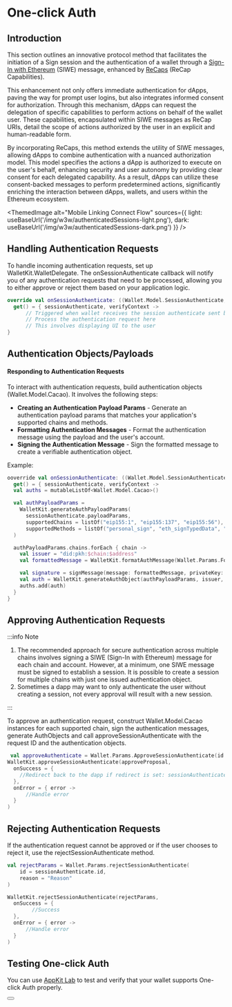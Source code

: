 
# One-click Auth

## Introduction

This section outlines an innovative protocol method that facilitates the initiation of a Sign session and the authentication of a wallet through a [Sign-In with Ethereum](https://eips.ethereum.org/EIPS/eip-4361) (SIWE) message, enhanced by [ReCaps](https://eips.ethereum.org/EIPS/eip-5573) (ReCap Capabilities).

This enhancement not only offers immediate authentication for dApps, paving the way for prompt user logins, but also integrates informed consent for authorization. Through this mechanism, dApps can request the delegation of specific capabilities to perform actions on behalf of the wallet user. These capabilities, encapsulated within SIWE messages as ReCap URIs, detail the scope of actions authorized by the user in an explicit and human-readable form.

By incorporating ReCaps, this method extends the utility of SIWE messages, allowing dApps to combine authentication with a nuanced authorization model. This model specifies the actions a dApp is authorized to execute on the user's behalf, enhancing security and user autonomy by providing clear consent for each delegated capability. As a result, dApps can utilize these consent-backed messages to perform predetermined actions, significantly enriching the interaction between dApps, wallets, and users within the Ethereum ecosystem.

<ThemedImage
  alt="Mobile Linking Connect Flow"
  sources={{
    light: useBaseUrl('/img/w3w/authenticatedSessions-light.png'),
    dark: useBaseUrl('/img/w3w/authenticatedSessions-dark.png')
  }}
/>

## Handling Authentication Requests

To handle incoming authentication requests, set up WalletKit.WalletDelegate. The onSessionAuthenticate callback will notify you of any authentication requests that need to be processed, allowing you to either approve or reject them based on your application logic.

```kotlin
override val onSessionAuthenticate: ((Wallet.Model.SessionAuthenticate, Wallet.Model.VerifyContext) -> Unit)
  get() = { sessionAuthenticate, verifyContext ->
      // Triggered when wallet receives the session authenticate sent by a Dapp
      // Process the authentication request here
      // This involves displaying UI to the user
}
```

## Authentication Objects/Payloads

#### Responding to Authentication Requests

To interact with authentication requests, build authentication objects (Wallet.Model.Cacao). It involves the following steps:

- **Creating an Authentication Payload Params** - Generate an authentication payload params that matches your application's supported chains and methods.
- **Formatting Authentication Messages** - Format the authentication message using the payload and the user's account.
- **Signing the Authentication Message** - Sign the formatted message to create a verifiable authentication object.

Example:

```kotlin
ooverride val onSessionAuthenticate: ((Wallet.Model.SessionAuthenticate, Wallet.Model.VerifyContext) -> Unit)
  get() = { sessionAuthenticate, verifyContext ->
  val auths = mutableListOf<Wallet.Model.Cacao>()

  val authPayloadParams =
    WalletKit.generateAuthPayloadParams(
      sessionAuthenticate.payloadParams,
      supportedChains = listOf("eip155:1", "eip155:137", "eip155:56"), // Note: Only EVM chains are supported
      supportedMethods = listOf("personal_sign", "eth_signTypedData", "eth_sign")
  )

  authPayloadParams.chains.forEach { chain ->
    val issuer = "did:pkh:$chain:$address"
    val formattedMessage = WalletKit.formatAuthMessage(Wallet.Params.FormatAuthMessage(authPayloadParams, issuer))

    val signature = signMessage(message: formattedMessage, privateKey: privateKey) //Note: Assume `signMessage` is a function you've implemented to sign messages.
    val auth = WalletKit.generateAuthObject(authPayloadParams, issuer, signature)
    auths.add(auth)
  }
}
```

## Approving Authentication Requests

:::info Note

1. The recommended approach for secure authentication across multiple chains involves signing a SIWE (Sign-In with Ethereum) message for each chain and account. However, at a minimum, one SIWE message must be signed to establish a session. It is possible to create a session for multiple chains with just one issued authentication object.
2. Sometimes a dapp may want to only authenticate the user without creating a session, not every approval will result with a new session.

:::

To approve an authentication request, construct Wallet.Model.Cacao instances for each supported chain, sign the authentication messages, generate AuthObjects and call approveSessionAuthenticate with the request ID and the authentication objects.

```kotlin
 val approveAuthenticate = Wallet.Params.ApproveSessionAuthenticate(id = sessionAuthenticate.id, auths = auths)
WalletKit.approveSessionAuthenticate(approveProposal,
  onSuccess = {
    //Redirect back to the dapp if redirect is set: sessionAuthenticate.participant.metadata?.redirect
  },
  onError = { error ->
      //Handle error
  }
)
```

## Rejecting Authentication Requests

If the authentication request cannot be approved or if the user chooses to reject it, use the rejectSessionAuthenticate method.

```kotlin
val rejectParams = Wallet.Params.rejectSessionAuthenticate(
    id = sessionAuthenticate.id,
    reason = "Reason"
)

WalletKit.rejectSessionAuthenticate(rejectParams,
  onSuccess = {
        //Success
  },
  onError = { error ->
      //Handle error
  }
)
```

## Testing One-click Auth

You can use [AppKit Lab](https://appkit-lab.reown.com/library/ethers-siwe/) to test and verify that your wallet supports One-click Auth properly.

<Button name="Test One-click Auth" url="https://appkit-lab.reown.com/library/ethers-siwe/" />
